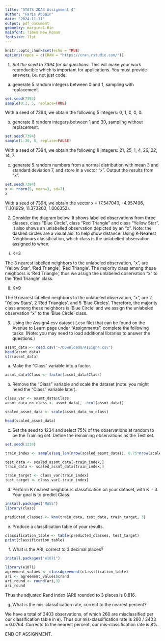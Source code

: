 ```yaml
---
title: "STATS 2DA3 Assignment 4"
author: "Faris Abuain"
date: "2024-11-11"
output: pdf_document
geometry: margin=1.0in
mainfont: Times New Roman
fontsize: 11pt
---
```


```r
knitr::opts_chunk$set(echo = TRUE)
options(repos = c(CRAN = "https://cran.rstudio.com/"))
```

1. *Set the seed to 7394 for all questions*. This will make your work reproducible which is important for applications. You must provide answers, i.e. not just code.


a) generate 5 random integers between 0 and 1, sampling with replacement.

```r
set.seed(7394)
sample(0:1, 5, replace=TRUE)
```


With a seed of 7394, we obtain the following 5 integers: 0, 1, 0, 0, 0. 


b) generate 8 random integers between 1 and 30, sampling without replacement.


```r
set.seed(7394)
sample(1:30, 8, replace=FALSE)
```


With a seed of 7394, we obtain the following 8 integers: 21, 25, 1, 4, 26, 22, 14, 7.


c) generate 5 random numbers from a normal distribution with mean 3 and standard
deviation 7, and store in a vector “x”. Output the results from “x”.


```r
set.seed(7394)
x <- rnorm(5, mean=3, sd=7)
x
```


With a seed of 7394, we obtain the vector x = (7.547040, -4.957406, 11.101929, 11.373203, 1.006352). 



2. Consider the diagram below. It shows labelled observations from three classes, class
“Blue Circle”, class “Red Triangle” and class “Yellow Star”. It also shows an unlabelled observation depicted by an “x”. Note: the dashed circles are a visual aid, to help show distance. Using K-Nearest Neighbours classification, which class is the unlabelled observation assigned to when;


i. K=3

The 3 nearest labelled neighbors to the unlabeled observation, "x", are 'Yellow Star', 'Red Triangle', 'Red Triangle'. The majority class among these neighbors is 'Red Triangle', thus we assign the unlabeled observation "x" to the 'Red Triangle' class. 


ii. K=9

The 9 nearest labelled neighbors to the unlabeled observation, "x", are 2 'Yellow Stars', 2 'Red Triangles', and 5 'Blue Circles'. Therefore, the majority class among these neighbors is 'Blue Circle' and we assign the unlabeled observation "x" to the 'Blue Circle' class.



3. Using the Assign4.csv dataset (.csv file) that can be found on the Avenue
to Learn page under “Assignments”, complete the following tasks: (Note: you may need to load additional libraries to answer the questions.)


```r
assmt_data <- read.csv("~/Downloads/Assign4.csv")
head(assmt_data)
str(assmt_data)
```


a) Make the “Class” variable into a factor.

```r
assmt_data$Class <- factor(assmt_data$Class)
```


b)  Remove the “Class” variable and scale the dataset (note: you might need the “Class”
variable later).

```r
class_var <- assmt_data$Class
assmt_data_no_class <- assmt_data[, -ncol(assmt_data)]

scaled_assmt_data <- scale(assmt_data_no_class)

head(scaled_assmt_data)

```


c) Set the seed to 1234 and select 75% of the observations at random to be the Training
set. Define the remaining observations as the Test set.

```r
set.seed(1234)

train_index <- sample(seq_len(nrow(scaled_assmt_data)), 0.75*nrow(scaled_assmt_data))

test_data <- scaled_assmt_data[-train_index,]
train_data <- scaled_assmt_data[train_index,]

train_target <- class_var[train_index]
test_target <- class_var[-train_index]

```


d) Perform K nearest neighbours classification on your dataset, with K = 3. Your goal is
to predict Class.

```r
install.packages("MASS")
library(class)

predicted_classes <- knn(train_data, test_data, train_target, 3)

```


e) Produce a classification table of your results.

```r
classification_table <- table(predicted_classes, test_target)
print(classification_table)
```


f) What is the ARI, correct to 3 decimal places?

```r
install.packages("e1071")
```

```r
library(e1071)
agreement_values <- classAgreement(classification_table)
ari <- agreement_values$crand
ari_round <- round(ari,3)
ari_round
```

Thus the adjusted Rand index (ARI) rounded to 3 places is 0.816. 


g) What is the mis-classification rate, correct to the nearest percent?

We have a total of 3403 observations, of which 260 are misclassified per our classification table in e). Thus our mis-classification rate is 260 / 3403 = 0.0764. Correctd to the nearest percent, our mis-classification rate is 8%. 





END OF ASSIGNMENT. 